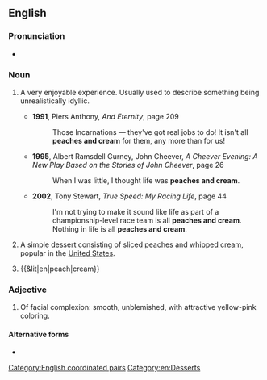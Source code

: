 {{also|peaches-and-cream}}
==English==
{{Wikipedia}}

===Pronunciation===
* {{audio|en|En-au-peaches and cream.ogg|Audio (AU)}}

===Noun===
{{en-noun|-}}

# {{lb|en|idiomatic}} A very enjoyable experience. Usually used to describe something being unrealistically idyllic.
#: {{syn|en|bed of roses|bowl of cherries|sunshine and rainbows|Thesaurus:pleasure}}
#* '''1991''', Piers Anthony, ''And Eternity'', page 209
#*: Those Incarnations — they've got real jobs to do! It isn't all '''peaches and cream''' for them, any more than for us!
#* '''1995''', Albert Ramsdell Gurney, John Cheever, ''A Cheever Evening: A New Play Based on the Stories of John Cheever'', page 26
#*: When I was little, I thought life was '''peaches and cream'''.
#* '''2002''', Tony Stewart, ''True Speed: My Racing Life'', page 44
#*: I'm not trying to make it sound like life as part of a championship-level race team is all '''peaches and cream'''. Nothing in life is all '''peaches and cream'''.
# {{lb|en|cooking}} A simple [[dessert]] consisting of sliced [[peach]]es and [[whipped cream]], popular in the [[United States]].
# {{&lit|en|peach|cream}}

===Adjective===
{{en-adj}}

# {{lb|en|idiomatic}} Of facial complexion: smooth, unblemished, with attractive yellow-pink coloring.

====Alternative forms====
* {{alter|en|peaches-and-cream}}

[[Category:English coordinated pairs]]
[[Category:en:Desserts]]